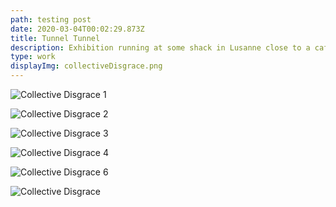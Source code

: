 ```yaml
---
path: testing post
date: 2020-03-04T00:02:29.873Z
title: Tunnel Tunnel
description: Exhibition running at some shack in Lusanne close to a cafe that serve really good soup.
type: work
displayImg: collectiveDisgrace.png
---
```




![Collective Disgrace 1](./collectiveDisgrace1.png)
<br/>

![Collective Disgrace 2](./collectiveDisgrace2.png)
<br/>

![Collective Disgrace 3](./collectiveDisgrace3.png)
<br/>

![Collective Disgrace 4](./collectiveDisgrace4.png)
<br/>

![Collective Disgrace 6](./collectiveDisgrace6.png)
<br/>

![Collective Disgrace](./collectiveDisgrace.png)
